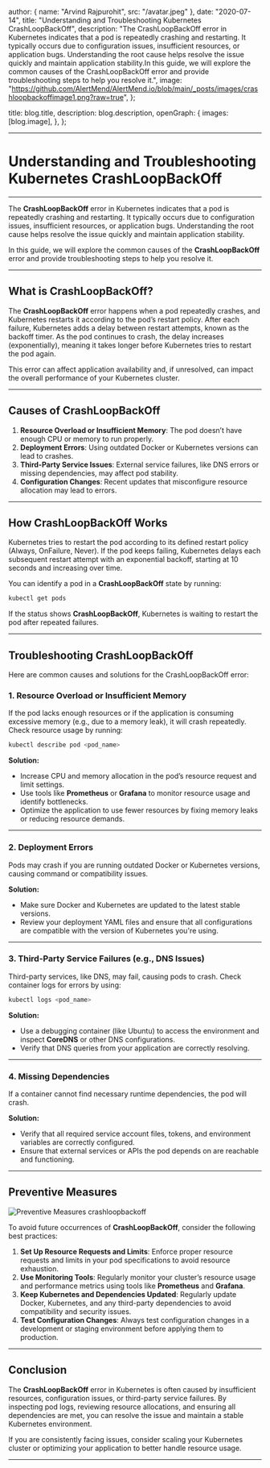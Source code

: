 
  author: { name: "Arvind Rajpurohit", src: "/avatar.jpeg" },
  date: "2020-07-14",
  title: "Understanding and Troubleshooting Kubernetes CrashLoopBackOff",
  description:
    "The CrashLoopBackOff error in Kubernetes indicates that a pod is repeatedly crashing and restarting. It typically occurs due to configuration issues, insufficient resources, or application bugs. Understanding the root cause helps resolve the issue quickly and maintain application stability.In this guide, we will explore the common causes of the CrashLoopBackOff error and provide troubleshooting steps to help you resolve it.",
  image:
    "https://github.com/AlertMend/AlertMend.io/blob/main/_posts/images/crashloopbackoffimage1.png?raw=true",
};

  title: blog.title,
  description: blog.description,
  openGraph: {
    images: [blog.image],
  },
};



---
# **Understanding and Troubleshooting Kubernetes CrashLoopBackOff**
---

The **CrashLoopBackOff** error in Kubernetes indicates that a pod is repeatedly crashing and restarting. It typically occurs due to configuration issues, insufficient resources, or application bugs. Understanding the root cause helps resolve the issue quickly and maintain application stability.

In this guide, we will explore the common causes of the **CrashLoopBackOff** error and provide troubleshooting steps to help you resolve it.

---

## **What is CrashLoopBackOff?**

The **CrashLoopBackOff** error happens when a pod repeatedly crashes, and Kubernetes restarts it according to the pod’s restart policy. After each failure, Kubernetes adds a delay between restart attempts, known as the backoff timer. As the pod continues to crash, the delay increases (exponentially), meaning it takes longer before Kubernetes tries to restart the pod again.

This error can affect application availability and, if unresolved, can impact the overall performance of your Kubernetes cluster.

---

## **Causes of CrashLoopBackOff**

1. **Resource Overload or Insufficient Memory**: The pod doesn’t have enough CPU or memory to run properly.
2. **Deployment Errors**: Using outdated Docker or Kubernetes versions can lead to crashes.
3. **Third-Party Service Issues**: External service failures, like DNS errors or missing dependencies, may affect pod stability.
4. **Configuration Changes**: Recent updates that misconfigure resource allocation may lead to errors.

---

## **How CrashLoopBackOff Works**

Kubernetes tries to restart the pod according to its defined restart policy (Always, OnFailure, Never). If the pod keeps failing, Kubernetes delays each subsequent restart attempt with an exponential backoff, starting at 10 seconds and increasing over time.

You can identify a pod in a **CrashLoopBackOff** state by running:

```bash
kubectl get pods
```

If the status shows **CrashLoopBackOff**, Kubernetes is waiting to restart the pod after repeated failures.

---

## **Troubleshooting CrashLoopBackOff**


Here are common causes and solutions for the CrashLoopBackOff error:

### **1. Resource Overload or Insufficient Memory**

If the pod lacks enough resources or if the application is consuming excessive memory (e.g., due to a memory leak), it will crash repeatedly. Check resource usage by running:

```bash
kubectl describe pod <pod_name>
```

**Solution:**
- Increase CPU and memory allocation in the pod’s resource request and limit settings.
- Use tools like **Prometheus** or **Grafana** to monitor resource usage and identify bottlenecks.
- Optimize the application to use fewer resources by fixing memory leaks or reducing resource demands.

---

### **2. Deployment Errors**

Pods may crash if you are running outdated Docker or Kubernetes versions, causing command or compatibility issues.

**Solution:**
- Make sure Docker and Kubernetes are updated to the latest stable versions.
- Review your deployment YAML files and ensure that all configurations are compatible with the version of Kubernetes you're using.

---

### **3. Third-Party Service Failures (e.g., DNS Issues)**

Third-party services, like DNS, may fail, causing pods to crash. Check container logs for errors by using:

```bash
kubectl logs <pod_name>
```

**Solution:**
- Use a debugging container (like Ubuntu) to access the environment and inspect **CoreDNS** or other DNS configurations.
- Verify that DNS queries from your application are correctly resolving.

---

### **4. Missing Dependencies**

If a container cannot find necessary runtime dependencies, the pod will crash.

**Solution:**
- Verify that all required service account files, tokens, and environment variables are correctly configured.
- Ensure that external services or APIs the pod depends on are reachable and functioning.

---

## **Preventive Measures**
![Preventive Measures crashloopbackoff](https://github.com/AlertMend/AlertMend.io/blob/main/blogs/images/Preventive_Measures.png?raw=true)

To avoid future occurrences of **CrashLoopBackOff**, consider the following best practices:

1. **Set Up Resource Requests and Limits**: Enforce proper resource requests and limits in your pod specifications to avoid resource exhaustion.
2. **Use Monitoring Tools**: Regularly monitor your cluster’s resource usage and performance metrics using tools like **Prometheus** and **Grafana**.
3. **Keep Kubernetes and Dependencies Updated**: Regularly update Docker, Kubernetes, and any third-party dependencies to avoid compatibility and security issues.
4. **Test Configuration Changes**: Always test configuration changes in a development or staging environment before applying them to production.

---

## **Conclusion**

The **CrashLoopBackOff** error in Kubernetes is often caused by insufficient resources, configuration issues, or third-party service failures. By inspecting pod logs, reviewing resource allocations, and ensuring all dependencies are met, you can resolve the issue and maintain a stable Kubernetes environment.

If you are consistently facing issues, consider scaling your Kubernetes cluster or optimizing your application to better handle resource usage.

---